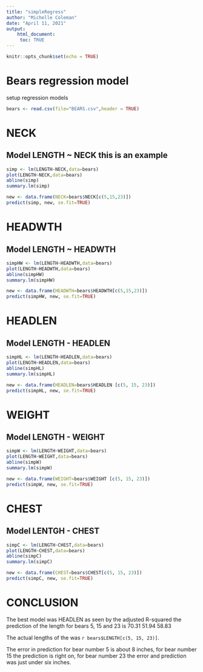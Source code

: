 ```yaml
---
title: "simpleRegress"
author: "Michelle Coleman"
date: "April 11, 2021"
output:
    html_document:
     toc: TRUE
---
```


```r
knitr::opts_chunk$set(echo = TRUE)
```

# Bears regression model

setup regression models

```r
bears <- read.csv(file="BEARS.csv",header = TRUE)
```

# NECK
## Model LENGTH ~ NECK  this is an example  

```r
simp <- lm(LENGTH~NECK,data=bears)
plot(LENGTH~NECK,data=bears)
abline(simp)
summary.lm(simp)
```

```r
new <- data.frame(NECK=bears$NECK[c(5,15,23)])
predict(simp, new, se.fit=TRUE)
```


# HEADWTH
## Model LENGTH ~ HEADWTH 


```r
simpHW <- lm(LENGTH~HEADWTH,data=bears)
plot(LENGTH~HEADWTH,data=bears)
abline(simpHW)
summary.lm(simpHW)
```

```r
new <- data.frame(HEADWTH=bears$HEADWTH[c(5,15,23)])
predict(simpHW, new, se.fit=TRUE)
```

# HEADLEN
## Model LENGTH - HEADLEN

```r
simpHL <- lm(LENGTH~HEADLEN,data=bears)
plot(LENGTH~HEADLEN,data=bears)
abline(simpHL)
summary.lm(simpHL)
```

```r
new <- data.frame(HEADLEN=bears$HEADLEN [c(5, 15, 23)])
predict(simpHL, new, se.fit=TRUE)
```

# WEIGHT
## Model LENGTH - WEIGHT

```r
simpW <- lm(LENGTH~WEIGHT,data=bears)
plot(LENGTH~WEIGHT,data=bears)
abline(simpW)
summary.lm(simpW)
```

```r
new <- data.frame(WEIGHT=bears$WEIGHT [c(5, 15, 23)])
predict(simpW, new, se.fit=TRUE)
```

# CHEST
## Model LENTGH - CHEST

```r
simpC <- lm(LENGTH~CHEST,data=bears)
plot(LENGTH~CHEST,data=bears)
abline(simpC)
summary.lm(simpC)
```

```r
new <- data.frame(CHEST=bears$CHEST[c(5, 15, 23)])
predict(simpC, new, se.fit=TRUE)
```

# CONCLUSION


The best model was HEADLEN as seen by the adjusted R-squared the prediction of the length for bears 5, 15 and 23 is
70.31 51.94 58.83


The actual lengths of the was
`r bears$LENGTH[c(5, 15, 23)]`.


The error in prediction for bear number 5 is about 8 inches, for bear number 15 the prediction is right on, for bear number 23 the error and prediction was just under six inches.


















